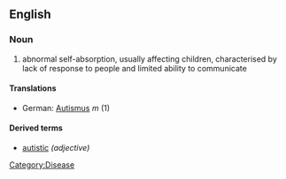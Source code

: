==English==
===Noun===
# abnormal self-absorption, usually affecting children, characterised by lack of response to people and limited ability to communicate

====Translations====
*German: [[Autismus]] ''m'' (1)

====Derived terms====
*[[autistic]] ''(adjective)''

[[Category:Disease]]